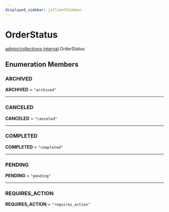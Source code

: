 ```yaml
---
displayed_sidebar: jsClientSidebar
---
```



# OrderStatus

[admin/collections](../../modules/admin_collections.mdx).[internal](../../admin_collections/modules/admin_collections.internal.mdx).OrderStatus

## Enumeration Members

### ARCHIVED

 **ARCHIVED** = ``"archived"``

___

### CANCELED

 **CANCELED** = ``"canceled"``

___

### COMPLETED

 **COMPLETED** = ``"completed"``

___

### PENDING

 **PENDING** = ``"pending"``

___

### REQUIRES\_ACTION

 **REQUIRES\_ACTION** = ``"requires_action"``
